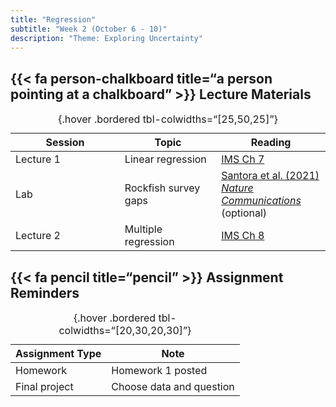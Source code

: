 ```yaml
---
title: "Regression"
subtitle: "Week 2 (October 6 - 10)"
description: "Theme: Exploring Uncertainty"
---
```


## {{< fa person-chalkboard title="a person pointing at a chalkboard" >}} Lecture Materials {#lecture-materials}

| Session | Topic  | Reading |
|---------|--------|---------|
| Lecture 1 | Linear regression | [IMS Ch 7](https://openintrostat.github.io/ims/model-slr.html) |
| Lab | Rockfish survey gaps | [Santora et al. (2021) *Nature Communications*](https://doi.org/10.1038/s41467-021-26484-5) (optional) |
| Lecture 2 | Multiple regression | [IMS Ch 8](https://openintrostat.github.io/ims/model-mlr.html) |
: {.hover .bordered tbl-colwidths="[25,50,25]"} 

## {{< fa pencil title="pencil" >}} Assignment Reminders {#assignment-reminders}

| Assignment Type | Note                      |
|-----------------|---------------------------|
| Homework        | Homework 1 posted         |
| Final project   | Choose data and question  |
: {.hover .bordered tbl-colwidths="[20,30,20,30]"} 

